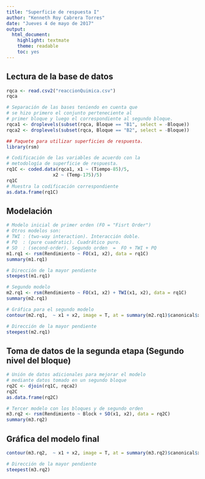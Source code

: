 ```yaml
---
title: "Superficie de respuesta I"
author: "Kenneth Roy Cabrera Torres"
date: "Jueves 4 de mayo de 2017"
output:
  html_document:
    highlight: textmate
    theme: readable
    toc: yes
---
```


## Lectura de la base de datos
```r
rqca <- read.csv2("reaccionQuimica.csv")
rqca

# Separación de las bases teniendo en cuenta que
# se hizo primero el conjunto perteneciente al
# primer bloque y luego el correspondiente al segundo bloque.
rqca1 <- droplevels(subset(rqca, Bloque == "B1", select = -Bloque))
rqca2 <- droplevels(subset(rqca, Bloque == "B2", select = -Bloque))

```


```r
## Paquete para utilizar superficies de respuesta.
library(rsm)
```

```r
# Codificación de las variables de acuerdo con la
# metodología de superficie de respuesta.
rq1C <- coded.data(rqca1, x1 ~ (Tiempo-85)/5, 
                 x2 ~ (Temp-175)/5)
rq1C
# Muestra la codificación correspondiente
as.data.frame(rq1C)
```

## Modelación

```r
# Modelo inicial de primer orden (FO = "Fisrt Order")
# Otros modelos son:
# TWI : (two-way interaction). Interacción doble.
# PQ  : (pure cuadratic). Cuadrático puro.
# SO  : (second-order). Segundo orden  =  FO + TWI + PQ
m1.rq1 <- rsm(Rendimiento ~ FO(x1, x2), data = rq1C)
summary(m1.rq1)

# Dirección de la mayor pendiente
steepest(m1.rq1)

# Segundo modelo
m2.rq1 <- rsm(Rendimiento ~ FO(x1, x2) + TWI(x1, x2), data = rq1C)
summary(m2.rq1)

# Gráfica para el segundo modelo
contour(m2.rq1,  ~ x1 + x2, image = T, at = summary(m2.rq1)$canonical$xs)

# Dirección de la mayor pendiente
steepest(m2.rq1)

```

## Toma de datos de la segunda etapa (Segundo nivel del bloque)

```r
# Unión de datos adicionales para mejorar el modelo
# mediante datos tomado en un segundo bloque
rq2C <- djoin(rq1C, rqca2)
rq2C
as.data.frame(rq2C)

# Tercer modelo con los bloques y de segundo orden
m3.rq2 <- rsm(Rendimiento ~ Block + SO(x1, x2), data = rq2C)
summary(m3.rq2)
```

## Gráfica del modelo final

```r
contour(m3.rq2,  ~ x1 + x2, image = T, at = summary(m3.rq2)$canonical$xs)

# Dirección de la mayor pendiente
steepest(m3.rq2)

```

